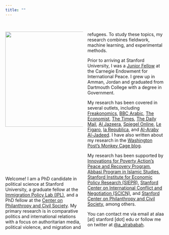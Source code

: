 ```yaml
---
title: ""
---
```


<head>
<!-- Global site tag (gtag.js) - Google Analytics -->
<script async src="https://www.googletagmanager.com/gtag/js?id=UA-154134423-1"></script>
<script>
  window.dataLayer = window.dataLayer || [];
  function gtag(){dataLayer.push(arguments);}
  gtag('js', new Date());

  gtag('config', 'UA-154134423-1');
</script>
</head> 

<br>

<style>
  .col2 {
    columns: 2 200px;         /* number of columns and width in pixels*/
    -webkit-columns: 2 200px; /* chrome, safari */
    -moz-columns: 2 200px;    /* firefox */
  }
</style>

  

<style>
.column-left{
  float: left;
  width: 35%;
  text-align: left;
}
.column-right{
  float: right;
  width: 60%;
  text-align: left;
}
</style>


<style>
  .bottom-three {
     margin-bottom: 1.5cm;
  }
</style>



<div class="col2" style='width:100%; overflow:hidden'>
<center><img src="images/alrababah.jpg" width="300px"></center>

<div class="bottom-three">

<br> <br> <br> <br> <br>

</div>



Welcome! I am a PhD candidate in political science at Stanford University, a graduate fellow at the [Immigration Policy Lab (IPL)](http://immigrationlab.org), and a PhD fellow at the [Center on Philanthropy and Civil Society](https://pacscenter.stanford.edu/). My primary research is in comparative politics and international relations with a focus on authoritarian media, political violence, and migration and refugees. To study these topics, my research combines fieldwork, machine learning, and experimental methods.

Prior to arriving at Stanford University, I was a [Junior Fellow](https://carnegieendowment.org/about/jr-fellows) at the Carnegie Endowment for International Peace. I grew up in Amman, Jordan and graduated from Dartmouth College with a degree in Government.

My research has been covered in several outlets, including [Freakonomics](http://freakonomics.com/podcast/london-live/), [BBC Arabic](https://twitter.com/BBCArabic/status/1142015205314125824), [The Economist](https://www.economist.com/britain/2019/06/06/mo-salahs-goals-help-to-tackle-islamophobia-in-liverpool), [The Times](https://www.thetimes.co.uk/article/mo-salah-success-scores-home-win-against-islamophobia-in-liverpool-6dnhttvp0), [The Daily Mail](https://www.dailymail.co.uk/news/article-7102863/Islamophobia-plummeted-Liverpool-Egyptian-footballer-Mo-Salah-signed-researchers-say.html), [Al Jazeera](https://www.aljazeera.net/news/humanrights/2019/6/3/%D8%AF%D8%B1%D8%A7%D8%B3%D8%A9-%D8%A8%D8%B1%D9%8A%D8%B7%D8%A7%D9%86%D9%8A%D8%A9-%D8%B5%D9%84%D8%A7%D8%AD-%D9%87%D8%B2%D9%85-%D8%A7%D9%84%D8%A5%D8%B3%D9%84%D8%A7%D9%85%D9%88%D9%81%D9%88%D8%A8%D9%8A%D8%A7-%D9%81%D9%8A-%D9%85%D8%B9%D9%82%D9%84-%D9%84%D9%8A%D9%81%D8%B1%D8%A8%D9%88%D9%84), [Spiegel Online](https://www.spiegel.de/panorama/mohamed-salah-fc-liverpool-stuermer-laesst-islamfeindlichkeit-sinken-a-1270644.html), [Le Figaro](http://www.lefigaro.fr/le-scan-sport/2019/06/05/27001-20190605ARTFIG00034-la-signature-de-salah-a-liverpool-aurait-provoque-une-baisse-des-crimes-anti-musulmans.php),  [la Republica](https://www.repubblica.it/esteri/2019/06/06/news/il_calcio_che_unisce_a_liverpool_calano_attacchi_e_offese_anti-islam_grazie_a_salah-228076797/?fbclid=IwAR2YL0fQfljlx05PW0GXxdX06UneEHGQRKNYRgeM5O2GLb6HnbO1Vcu56sY&ref=RHPPBT-BH-I0-C4-P11-S1.4-T1), and [Al-Araby Al-Jadeed](https://www.alaraby.co.uk/medianews/2019/6/3/%d9%85%d8%ad%d9%85%d8%af-%d8%b5%d9%84%d8%a7%d8%ad-%d8%b3%d8%a7%d9%87%d9%85-%d8%a8%d8%a7%d9%86%d8%ae%d9%81%d8%a7%d8%b6-%d8%a7%d9%84%d8%a5%d8%b3%d9%84%d8%a7%d9%85%d9%88%d9%81%d9%88%d8%a8%d9%8a%d8%a7-%d9%81%d9%8a-%d9%84%d9%8a%d9%81%d8%b1%d8%a8%d9%88%d9%84). I have also written about my research in the [Washington Post's Monkey Cage blog](https://www.washingtonpost.com/news/monkey-cage/wp/2018/07/20/when-jordan-closed-its-border-to-refugees-the-public-protested-heres-why/). 

My research has been supported by [Innovations for Poverty Action's Peace and Recovery Program](https://www.poverty-action.org/program-area/peace-and-recovery), [Abbasi Program in Islamic Studies](https://islamicstudies.stanford.edu/),  [Stanford Institute for Economic Policy Research (SIEPR)](https://siepr.stanford.edu/), [Stanford Center on International Conflict and Negotiation (SCICN)](https://law.stanford.edu/stanford-center-on-international-conflict-and-negotiation-scicn/), and [Stanford Center on Philanthropy and Civil Society](https://pacscenter.stanford.edu/), among others.

You can contact me via email at alaa [at] stanford [dot] edu or follow me on twitter at [\@a_alrababah](https://twitter.com/a_alrababah).

</div>